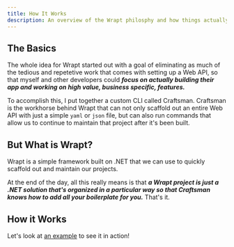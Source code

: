 ```yaml
---
title: How It Works
description: An overview of the Wrapt philosphy and how things actually work 
---
```


## The Basics
The whole idea for Wrapt started out with a goal of eliminating as much of the tedious and repetetive work that comes with 
setting up a Web API, so that myself and other developers could ***focus on actually building their app and working on high value, 
business specific, features.***

To accomplish this, I put together a custom CLI called Craftsman. Craftsman is the workhorse behind Wrapt that can not 
only scaffold out an entire Web API with just a simple `yaml` or `json` file, but can also run commands that allow us 
to continue to maintain that project after it's been built. 


## But What is Wrapt?
Wrapt is a simple framework built on .NET that we can use to quickly scaffold out and maintain our projects. 

At the end of the day, all this really means is that ***a Wrapt project is just a .NET solution that's organized in a 
particular way so that Craftsman knows how to add all your boilerplate for you.*** That's it.

## How it Works
Let's look at [an example](/docs/first-example-project) to see it in action!